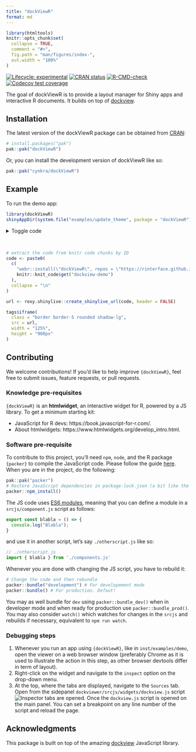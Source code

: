 ```yaml
---
title: "dockViewR"
format: md
---
```


<!-- index.md is generated from index.Rmd. Please edit that file -->

```r
library(htmltools)
knitr::opts_chunk$set(
  collapse = TRUE,
  comment = "#>",
  fig.path = "man/figures/index-",
  out.width = "100%"
)
```

<!-- badges: start -->
[![Lifecycle: experimental](https://img.shields.io/badge/lifecycle-experimental-orange.svg)](https://lifecycle.r-lib.org/articles/stages.html#experimental)
[![CRAN status](https://www.r-pkg.org/badges/version/dockViewR)](https://CRAN.R-project.org/package=dockViewR)
[![R-CMD-check](https://github.com/cynkra/dockViewR/actions/workflows/R-CMD-check.yaml/badge.svg)](https://github.com/cynkra/dockViewR/actions/workflows/R-CMD-check.yaml)
[![Codecov test coverage](https://codecov.io/gh/cynkra/dockViewR/graph/badge.svg)](https://app.codecov.io/gh/cynkra/dockViewR)
<!-- badges: end -->

The goal of dockViewR is to provide a layout manager for Shiny apps and interactive R documents. It builds on top of [dockview](https://dockview.dev/).

## Installation

The latest version of the dockViewR package can be obtained from [CRAN](https://CRAN.R-project.org/package=dockViewR):

```r
# install.packages("pak")
pak::pak("dockViewR")
```

Or, you can install the development version of dockViewR like so:

``` r
pak::pak("cynkra/dockViewR")
```

## Example

To run the demo app:

```r
library(dockViewR)
shinyAppDir(system.file("examples/update_theme", package = "dockViewR"))
```

<details>
<summary>Toggle code</summary>
```r
dockViewR:::print_r_code("examples/update_theme/app.R")
```
</details>

<br/>

```r
# extract the code from knitr code chunks by ID
code <- paste0(
  c(
    "webr::install(\"dockViewR\", repos = \"https://rinterface.github.io/rinterface-wasm-cran/\")",
    knitr::knit_code$get("dockview-demo")
  ),
  collapse = "\n"
)

url <- roxy.shinylive::create_shinylive_url(code, header = FALSE)
```

```r
tags$iframe(
  class = "border border-5 rounded shadow-lg",
  src = url,
  width = "125%",
  height = "900px"
)
```

## Contributing

We welcome contributions! If you’d like to help improve `{dockViewR}`, feel free to submit issues, feature requests, or pull requests.

### Knowledge pre-requisites

`{dockViewR}` is an __htmlwidget__, an interactive widget for R, powered by a JS library. To get a minimum starting kit:

- JavaScript for R devs: https://book.javascript-for-r.com/.
- About htmlwidgets: https://www.htmlwidgets.org/develop_intro.html.

### Software pre-requisite

To contribute to this project, you'll need `npm`, `node`, and the R package `{packer}` to compile the JavaScript code. Please follow the guide [here](https://packer.john-coene.com/#/guide/installation). When you are in the project, do the following:

```r
pak::pak("packer")
# Restore JavaScript dependencies in package-lock.json (a bit like the renv.lock)
packer::npm_install()
```

The JS code uses [ES6 modules](https://developer.mozilla.org/en-US/docs/Web/JavaScript/Guide/Modules), meaning that you can define a module in a `srcjs/component.js` script as follows:

```js
export const blabla = () => {
  console.log("Blabla");
}
```

and use it in another script, let's say `./otherscript.js` like so:

```js
// ./otherscript.js
import { blabla } from './components.js'
```

Whenever you are done with changing the JS script, you have to rebuild it:

```r
# Change the code and then rebundle
packer::bundle("development") # For developement mode
packer::bundle() # For production. Defaut!
```

You may as well bundle for `dev` using `packer::bundle_dev()` when in developer mode and when ready for production use `packer::bundle_prod()`. You may also consider `watch()` which watches for changes in the `srcjs` and rebuilds if necessary, equivalent to `⁠npm run watch⁠`.

### Debugging steps

1. Whenever you run an app using `{dockViewR}`, like in `inst/examples/demo`, open the viewer on a
web browser window (preferably Chrome as it is used to illustrate the action in this step, as other browser devtools differ in term of layout).
2. Right-click on the widget and navigate to the `inspect` option on the drop-down menu.
3. At the top, where the tabs are displayed, navigate to the `Sources` tab. Open from the sidepanel `dockviewer/srcjs/widgets/dockview.js` script
![Inspector tabs are opened](inst/images/debug.png). Once the `dockview.js` script is opened on the main panel. You can set a breakpoint on any line number of the script and reload the page.

## Acknowledgments

This package is built on top of the amazing [dockview](https://dockview.dev/) JavaScript library.
